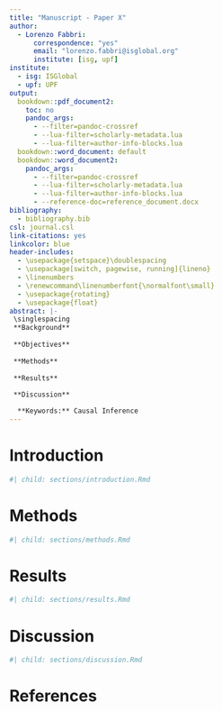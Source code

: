 ```yaml
---
title: "Manuscript - Paper X"
author:
  - Lorenzo Fabbri:
      correspondence: "yes"
      email: "lorenzo.fabbri@isglobal.org"
      institute: [isg, upf]
institute:
  - isg: ISGlobal
  - upf: UPF
output:
  bookdown::pdf_document2:
    toc: no
    pandoc_args:
      - --filter=pandoc-crossref
      - --lua-filter=scholarly-metadata.lua
      - --lua-filter=author-info-blocks.lua
  bookdown::word_document: default
  bookdown::word_document2:
    pandoc_args:
      - --filter=pandoc-crossref
      - --lua-filter=scholarly-metadata.lua
      - --lua-filter=author-info-blocks.lua
      - --reference-doc=reference_document.docx
bibliography:
  - bibliography.bib
csl: journal.csl
link-citations: yes
linkcolor: blue
header-includes:
  - \usepackage{setspace}\doublespacing
  - \usepackage[switch, pagewise, running]{lineno}
  - \linenumbers
  - \renewcommand\linenumberfont{\normalfont\small}
  - \usepackage{rotating}
  - \usepackage{float}
abstract: |-
 \singlespacing
 **Background**
 
 **Objectives**
 
 **Methods**
 
 **Results**
 
 **Discussion**

  **Keywords:** Causal Inference
---
```


```{=latex}
\setcounter{tocdepth}{4}
\tableofcontents
```

\twocolumn
\doublespacing
\pagewiselinenumbers

<!-- ####################################################################### -->
<!-- INTRODUCTION -->
# Introduction {#intro}
```r
#| child: sections/introduction.Rmd
```
<!-- ####################################################################### -->

<!-- ####################################################################### -->
<!-- METHODS -->
# Methods {#methods}
```r
#| child: sections/methods.Rmd
```
<!-- ####################################################################### -->

<!-- ####################################################################### -->
<!-- RESULTS -->
# Results {#res}
```r
#| child: sections/results.Rmd
```
<!-- ####################################################################### -->

<!-- ####################################################################### -->
<!-- DISCUSSION -->
# Discussion {#discussion}
```r
#| child: sections/discussion.Rmd
```
<!-- ####################################################################### -->

\newpage
\onecolumn
\singlespacing

# References
